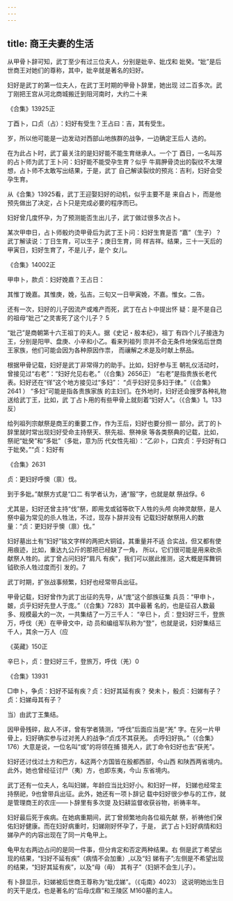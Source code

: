 ```yaml
---
---
---
```

title: 商王夫妻的生活
---



从甲骨卜辞可知，武丁至少有过三位夫人，分别是妣辛、妣戊和 妣癸。“妣”是后世商王对她们的尊称，其中，妣辛就是著名的妇好。

妇好是武丁的第一位夫人，在武丁王时期的甲骨卜辞里，她出现 过二百多次。武丁刚把王宫从河北商城搬迁到阻河南时，大约二十来



《合集》13925正

丁酉卜，口贞（占）：妇好有受生？王占曰：吉，其有受生。

岁，所以他可能是一边发动对西部山地族群的战争，一边确定王后人 选的。

在为此占卜时，武丁最关注的是妇好能不能生育继承人。一个丁 酉日，一名叫苏的占卜师为武丁王卜问：妇好能不能受孕生育？似乎 牛肩胛骨烫出的裂纹不太理想，占卜师不太敢写出结果，于是，武丁 自己解读裂纹的预兆：吉利，妇好会受孕生育。

从《合集》13925看，武丁王迎娶妇好的动机，似乎主要不是 来自占卜，而是他预先做出了决定，占卜只是完成必要的程序而已。

妇好曾几度怀孕，为了预测能否生出儿子，武丁做过很多次占卜。

某次甲申日，占卜师骰灼烫甲骨后为武丁王卜问：妇好生育是否 “嘉”（生子）？武丁解读说：丁日生育，可以生子；庚日生育，同 样吉祥。结果，三十一天后的甲寅日，妇好生育了，不是儿子，是个 女儿。



《合集》14002正

甲申卜，款贞：妇好娩嘉？王占日：

其惟丁娩嘉。其惟庚，娩，弘吉。三旬又一日甲寅娩，不嘉。惟女。二告。

还有一次，妇好的儿子因流产或难产而死，武丁在占卜中提出怀 疑：是不是自己的祖母“妣己”之灵害死了这个儿子？ 5

“妣己”是商朝第十六王祖丁的夫人。据《史记・殷本纪》，祖丁 有四个儿子接连为王，分别是阳甲、盘庚、小辛和小乙。看来列祖列 宗并不会无条件地保佑后世商王家族，他们可能会因为各种原因作祟， 而禳解之术是及时献上祭品。

根据甲骨记载，妇好是武丁非常得力的助手。比如，妇好参与王 朝礼仪活动时，曾接见过“右老”：“妇好允见右老。”（《合集》2656正） “右老”是指贵族长老代表。妇好还在“徉”这个地方接见过“多妇”： “贞乎妇好见多妇于律。”（《合集》2641 ） “多妇”可能是指各贵族家族 的主妇们。在外地时，妇好还会搜罗各种礼物送给武丁王，比如，武 丁占卜用的有些甲骨上就刻着“妇好人”。（《合集》1。133反）

给列祖列宗献祭是商王的重要工作，作为王后，妇好也要分担一 部分。武丁的卜辞里就时常出现妇好受命主持祭天、祭先祖、祭神泉 等各类祭典的记载，比如，祭祀“妣癸”和“多妣”（多妣，意为历 代女性先祖）：“乙卯卜，口宾贞：乎妇好有口于妣癸。”“贞：妇好有



《合集》2631

贞：更妇好呼懊（禀）伐。

到于多妣。”献祭方式是“口二 有学者认为，通“服”字，也就是献 祭战俘。6

尤其是，妇好还曾主持“伐”祭，即用戈或钺等砍下人牲的头颅 向神灵献祭，是人祭中最为常见的杀人牲法，不过，现存卜辞并没有 记载妇好献祭用人的数量：“贞：更妇好乎懊（禀）伐。”

妇好墓出土有“妇好”铭文字样的两把大铜钺，其重量并不适 合实战，但又都有使用痕迹，比如，重达九公斤的那把已经缺了一角， 所以，它们很可能是用来砍杀献祭人牲的。武丁曾占问妇好“肩凡 有疾”，我们可以据此推测，这大概是挥舞铜钺砍杀人牲过度而引 发的。7

武丁时期，扩张战事频繁，妇好也经常带兵出征。

甲骨记载，妇好曾作为武丁出征的先导，从“庞”这个部族征集 兵员：“甲申卜，皴，贞乎妇好先登人于庞。”（《合集》7283）其中最著 名的，也是征召人数最多、规模最大的一次，一共集结了一万三千人： “辛巳卜，贞：登妇好三千，登旅万，呼伐（羌）在甲骨文中，动 员和编组军队称为“登”，也就是说，妇好集结三千人，其余一万人（应



《英藏》150正

辛巳卜，贞：登妇好三千，登旅万，呼伐（羌）0



《合集》13931

□申卜，争贞：妇好不延有疾？贞：妇好其延有疾？ 癸未卜，骰贞：妇娣有子？贞：妇娣母其有子？

当）由武丁王集结。

因甲骨残碎，敌人不详，曾有学者猜测，“呼伐”后面应当是“羌” 字。在另一片甲骨上，妇好确实参与过对羌人的战争:“贞戊不其获羌。 贞呼妇好执。”（《合集》176）大意是说，一位名叫“或”的将领在捕 猎羌人，武丁命令妇好也去“获羌”。

妇好还讨伐过土方和巴方，&这两个方国皆在殷都西部，今山西 和陕西两省境内。此外，她也曾经征讨尸（夷）方，也即东夷，今山 东省境内。

武丁还有一位夫人，名叫妇娣，年龄应当比妇好小。和妇好一样， 妇娣也经常主持祭祀，9也曾带兵出征。此外，她还有一项卜辞记 载中妇好很少参与的工作，就是管理商王的农庄——卜辞里有多次提 及妇耕监督收获谷物，祈祷丰年。

妇好最后死于疾病。在她病重期间，武丁曾频繁地向各位祖先献 祭，祈祷他们保佑妇好健康。而在妇好病重时，妇娣刚好怀孕了，于是， 武丁占卜妇好病情和妇娣孕产的内容出现在了同一片龟甲上。

龟甲左右两边占问的是同一件事，但分肯定和否定两种结果。右 侧是武丁希望出现的结果，“妇好不延有疾”（病情不会加重）,以及“妇 娣有子”;左侧是不希望出现的结果，“妇好其延有疾”，以及“母（毋） 其有子”（妇妍不会生儿子）。

有卜辞显示，妇娣被后世商王尊称为“妣戊娣”。（《屯南》4023） 这说明她出生日的天干是戊，也是著名的“后母戊鼎”和王陵区 M160墓的主人。